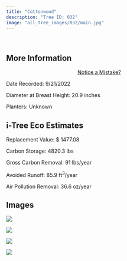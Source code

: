 ```yaml
---
title: "Cottonwood"
description: "Tree ID: 032"
image: "all_tree_images/032/main.jpg"
---
```


<br>

## **More Information**
::: column-margin
<center><a class="button" href="https://forms.gle/W6f5nwYxrM33hF4f7">Notice a Mistake?</a></center>
:::


Date Recorded:  9/21/2022

Diameter at Breast Height:  20.9  inches

Planters:  Unknown

## **i-Tree Eco Estimates**


 Replacement Value: $ 1477.08

 Carbon Storage:  4820.3  lbs

 Gross Carbon Removal:  91  lbs/year

 Avoided Runoff:  85.9  ft<sup>3</sup>/year

 Air Pollution Removal:  36.6  oz/year

## **Images**


 ![](all_tree_images/032/IMG_6421.jpg)

 ![](all_tree_images/032/IMG_6422.jpg)

 ![](all_tree_images/032/IMG_6423.jpg)

 ![](all_tree_images/032/main.jpg)
